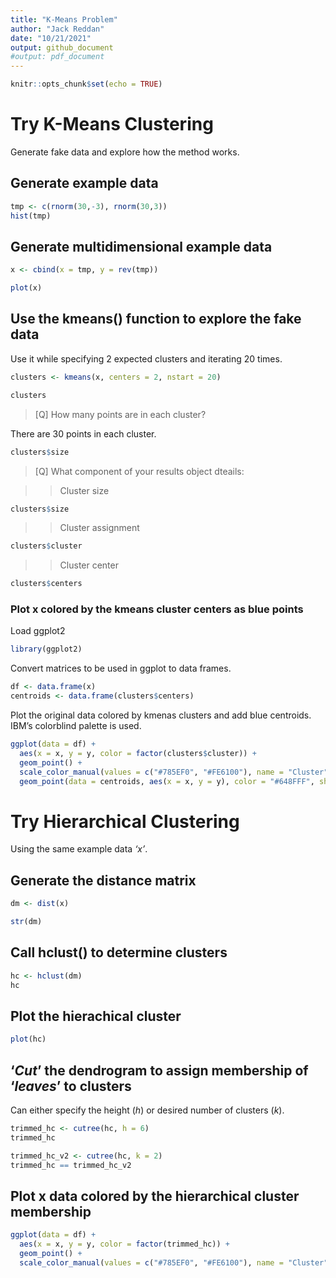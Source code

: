 ```yaml
---
title: "K-Means Problem"
author: "Jack Reddan"
date: "10/21/2021"
output: github_document
#output: pdf_document
---
```


```r
knitr::opts_chunk$set(echo = TRUE)
```

# Try K-Means Clustering

Generate fake data and explore how the method works.

## Generate example data
```r
tmp <- c(rnorm(30,-3), rnorm(30,3))
hist(tmp)
```

## Generate multidimensional example data
```r
x <- cbind(x = tmp, y = rev(tmp))

plot(x)
```

## Use the kmeans() function to explore the fake data
Use it while specifying 2 expected clusters and iterating 20 times.
```r
clusters <- kmeans(x, centers = 2, nstart = 20)

clusters
```

> [Q] How many points are in each cluster?  

There are 30 points in each cluster.
```r
clusters$size
```

> [Q] What component of your results object dteails:  

>> Cluster size  

```r
clusters$size
```

>> Cluster assignment

```r
clusters$cluster
```

>> Cluster center

```r
clusters$centers
```

### Plot x colored by the kmeans cluster centers as blue points

Load ggplot2
```r
library(ggplot2)
```

Convert matrices to be used in ggplot to data frames.
```r
df <- data.frame(x)
centroids <- data.frame(clusters$centers)
```

Plot the original data colored by kmenas clusters and add blue centroids. 
IBM's colorblind palette is used.
```r
ggplot(data = df) +
  aes(x = x, y = y, color = factor(clusters$cluster)) +
  geom_point() +
  scale_color_manual(values = c("#785EF0", "#FE6100"), name = "Cluster") +
  geom_point(data = centroids, aes(x = x, y = y), color = "#648FFF", shape = 8, size = 5)
```
# Try Hierarchical Clustering

Using the same example data *'x'*.

## Generate the distance matrix

```r
dm <- dist(x)

str(dm)
```

## Call hclust() to determine clusters

```r
hc <- hclust(dm)
hc
```

## Plot the hierachical cluster

```r
plot(hc)
```
## '*Cut*' the dendrogram to assign membership of '*leaves*' to clusters
Can either specify the height (*h*) or desired number of clusters (*k*).
```r
trimmed_hc <- cutree(hc, h = 6)
trimmed_hc

trimmed_hc_v2 <- cutree(hc, k = 2)
trimmed_hc == trimmed_hc_v2
```

## Plot x data colored by the hierarchical cluster membership

```r
ggplot(data = df) +
  aes(x = x, y = y, color = factor(trimmed_hc)) +
  geom_point() +
  scale_color_manual(values = c("#785EF0", "#FE6100"), name = "Cluster")
```